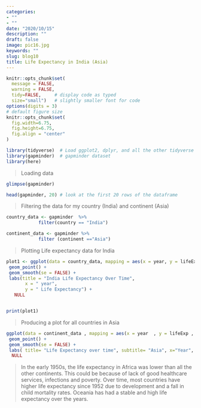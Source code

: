 ```yaml
---
categories:
- ""
- ""
date: "2020/10/15"
description: ""
draft: false
image: pic16.jpg
keywords: ""
slug: blog10
title: Life Expectancy in India (Asia)
---
```



```r
knitr::opts_chunk$set(
  message = FALSE, 
  warning = FALSE, 
  tidy=FALSE,     # display code as typed
  size="small")   # slightly smaller font for code
options(digits = 3)
# default figure size
knitr::opts_chunk$set(
  fig.width=6.75, 
  fig.height=6.75,
  fig.align = "center"
)
```



```r
library(tidyverse)  # Load ggplot2, dplyr, and all the other tidyverse packages
library(gapminder)  # gapminder dataset
library(here)
```


>Loading data

```r
glimpse(gapminder)

head(gapminder, 20) # look at the first 20 rows of the dataframe

```

> Filtering the data for my country (India) and continent (Asia)

```r
country_data <- gapminder  %>%
            filter(country == "India") 

continent_data <- gapminder %>%
            filter (continent =="Asia")

```

>Plotting Life expectancy data for India

```r
plot1 <- ggplot(data = country_data, mapping = aes(x = year, y = lifeExp))+
 geom_point() +
 geom_smooth(se = FALSE) +
 labs(title = "India Life Expectancy Over Time",
       x = " year",
       y = " Life Expectancy") +
   NULL


print(plot1)

```


>Producing a plot for all countries in Asia

```r
ggplot(data = continent_data , mapping = aes(x = year  , y = lifeExp , colour= country))+
 geom_point() + 
 geom_smooth(se = FALSE) +
 labs( title= "Life Expectancy over time", subtitle= "Asia", x="Year", y= "LifeExp") +
  NULL
```


>In the early 1950s, the life expectancy in Africa was lower than all the other continents. This could be because of lack of good healthcare services, infections and poverty. Over time, most countries have higher life expectancy since 1952 due to development and a fall in child mortality rates. Oceania has had a stable and high life expectancy over the years.